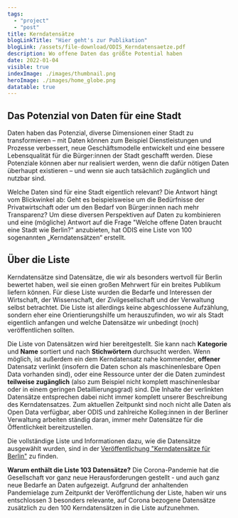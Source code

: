 ```yaml
---
tags:
  - "project"
  - "post"
title: Kerndatensätze
blogLinkTitle: "Hier geht's zur Publikation"
blogLink: /assets/file-download/ODIS_Kerndatensaetze.pdf
description: Wo offene Daten das größte Potential haben
date: 2022-01-04
visible: true
indexImage: ./images/thumbnail.png
heroImage: ./images/home_globe.png
datatable: true
---
```


## Das Potenzial von Daten für eine Stadt

Daten haben das Potenzial, diverse Dimensionen einer Stadt zu transformieren – mit Daten können zum Beispiel Dienstleistungen und Prozesse verbessert, neue Geschäftsmodelle entwickelt und eine bessere Lebensqualität für die Bürger:innen der Stadt geschafft werden. Diese Potenziale können aber nur realisiert werden, wenn die dafür nötigen Daten überhaupt existieren – und wenn sie auch tatsächlich zugänglich und nutzbar sind.

Welche Daten sind für eine Stadt eigentlich relevant? Die Antwort hängt vom Blickwinkel ab: Geht es beispielsweise um die Bedürfnisse der Privatwirtschaft oder um den Bedarf von Bürger:innen nach mehr Transparenz? Um diese diversen Perspektiven auf Daten zu kombinieren und eine (mögliche) Antwort auf die Frage "Welche offene Daten braucht eine Stadt wie Berlin?" anzubieten, hat ODIS eine Liste von 100 sogenannten „Kerndatensätzen“ erstellt.

## Über die Liste

Kerndatensätze sind Datensätze, die wir als besonders wertvoll für Berlin bewertet haben, weil sie einen großen Mehrwert für ein breites Publikum liefern können. Für diese Liste wurden die Bedarfe und Interessen der Wirtschaft, der Wissenschaft, der Zivilgesellschaft und der Verwaltung selbst betrachtet. Die Liste ist allerdings keine abgeschlossene Aufzählung, sondern eher eine Orientierungshilfe um herauszufinden, wo wir als Stadt eigentlich anfangen und welche Datensätze wir unbedingt (noch) veröffentlichen sollten.

Die Liste von Datensätzen wird hier bereitgestellt. Sie kann nach **Kategorie** und **Name** sortiert und nach **Stichwörtern** durchsucht werden. Wenn möglich, ist außerdem ein dem Kerndatensatz nahe kommender, **offener** Datensatz verlinkt (insofern die Daten schon als maschinenlesbare Open Data vorhanden sind), oder eine Ressource unter der die Daten zumindest **teilweise zugänglich** (also zum Beispiel nicht komplett maschinenlesbar oder in einem geringen Detaillierungsgrad) sind. Die Inhalte der verlinkten Datensätze entsprechen dabei nicht immer komplett unserer Beschreibung des Kerndatensatzes. Zum aktuellen Zeitpunkt sind noch nicht alle Daten als Open Data verfügbar, aber ODIS und zahlreiche Kolleg:innen in der Berliner Verwaltung arbeiten ständig daran, immer mehr Datensätze für die Öffentlichkeit bereitzustellen.

Die vollständige Liste und Informationen dazu, wie die Datensätze ausgewählt wurden, sind in der [Veröffentlichung "Kerndatensätze für Berlin"](/assets/file-download/ODIS_Kerndatensaetze.pdf) zu finden.


<ContentSection class="overflow-x-auto">
  <KerndatensatzTable />
</ContentSection>

**Warum enthält die Liste 103 Datensätze?**
Die Corona-Pandemie hat die Gesellschaft vor ganz neue Herausforderungen gestellt - und auch ganz neue Bedarfe an Daten aufgezeigt.
Aufgrund der anhaltenden Pandemielage zum Zeitpunkt der Veröffentlichung der Liste, haben wir uns entschlossen 3 besonders relevante, auf Corona bezogene Datensätze zusätzlich zu den 100 Kerndatensätzen in die Liste aufzunehmen.
